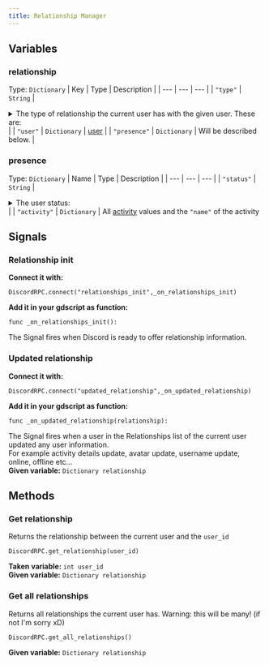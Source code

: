 ```yaml
---
title: Relationship Manager
---
```

## Variables

### relationship
Type: `Dictionary`
| Key | Type | Description |
| --- | --- | --- |
| `"type"` | `String` | <details><summary>The type of relationship the current user has with the given user. These are:</summary> `"None"` user has no intrinsic relationship<br/>`"Friend"` user is a friend<br/>`"Blocked"` user is blocked<br/>`"PendingIncoming"` user has a pending incoming friend request to connected user<br/>`"PendingOutgoing"` current user has a pending outgoing friend request to user<br/>`"Implicit"` user is not friends, but interacts with current user often (frequency + recency)<br/>`"NotAvailable"` relationship is unknown<br/></details>  |
| `"user"` | `Dictionary` | [user](/discord-rpc-godot/users#get-current-user) |
| `"presence"` | `Dictionary` | Will be described below. |

### presence
Type: `Dictionary`
| Name | Type | Description |
| --- | --- | --- |
| `"status"` | `String` | <details><summary>The user status:</summary>`"Offline"`<br/>`"Online"`<br/>`"Idle"`<br/>`"DoNotDisturb"`<br/>`"NotAvailable"`<br/></details> |
| `"activity"` | `Dictionary` | All [activity](/discord-rpc-godot/activities) values and the `"name"` of the activity

## Signals

### Relationship init
**Connect it with:**
```gdscript
DiscordRPC.connect("relationships_init",_on_relationships_init)
```
**Add it in your gdscript as function:**
```gdscript
func _on_relationships_init():
```
The Signal fires when Discord is ready to offer relationship information.<br/>

### Updated relationship
**Connect it with:**
```gdscript
DiscordRPC.connect("updated_relationship",_on_updated_relationship)
```
**Add it in your gdscript as function:**
```gdscript
func _on_updated_relationship(relationship):
```
The Signal fires when a user in the Relationships list of the current user updated any user information.<br/>
For example activity details update, avatar update, username update, online, offline etc...<br/>
**Given variable:** `Dictionary relationship`
## Methods
### Get relationship
Returns the relationship between the current user and the `user_id`
```gdscript
DiscordRPC.get_relationship(user_id)
```
**Taken variable:** `int user_id`<br/>
**Given variable:** `Dictionary relationship`

### Get all relationships
Returns all relationships the current user has. Warning: this will be many! (if not I'm sorry xD)
```gdscript
DiscordRPC.get_all_relationships()
```
**Given variable:** `Dictionary relationship` 